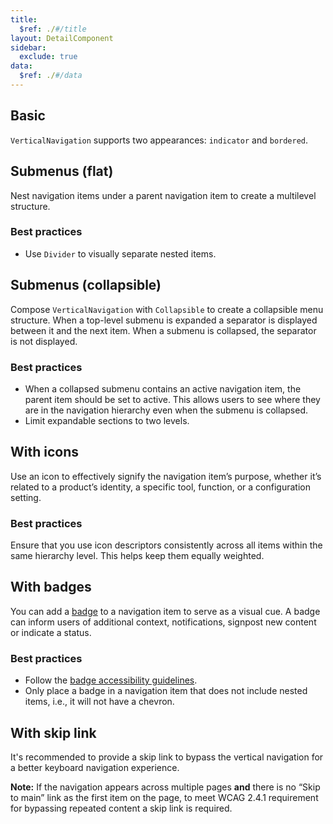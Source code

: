 ```yaml
---
title:
  $ref: ./#/title
layout: DetailComponent
sidebar:
  exclude: true
data:
  $ref: ./#/data
---
```


## Basic

`VerticalNavigation` supports two appearances: `indicator` and `bordered`.

<LivePreview componentName="vertical-navigation" exampleName="Basic" />

## Submenus (flat)

Nest navigation items under a parent navigation item to create a multilevel structure.

### Best practices

- Use `Divider` to visually separate nested items.

<LivePreview componentName="vertical-navigation" exampleName="Submenu" />

## Submenus (collapsible)

Compose `VerticalNavigation` with `Collapsible` to create a collapsible menu structure. When a top-level submenu is expanded a separator is displayed between it and the next item. When a submenu is collapsed, the separator is not displayed.

### Best practices

- When a collapsed submenu contains an active navigation item, the parent item should be set to active. This allows users to see where they are in the navigation hierarchy even when the submenu is collapsed.
- Limit expandable sections to two levels.

<LivePreview
  componentName="vertical-navigation"
  exampleName="CollapsibleSubmenu"
/>

## With icons

Use an icon to effectively signify the navigation item’s purpose, whether it’s related to a product’s identity, a specific tool, function, or a configuration setting.

### Best practices

Ensure that you use icon descriptors consistently across all items within the same hierarchy level. This helps keep them equally weighted.

<LivePreview componentName="vertical-navigation" exampleName="WithIcons" />

## With badges

You can add a [badge](../badge) to a navigation item to serve as a visual cue. A badge can inform users of additional context, notifications, signpost new content or indicate a status.

### Best practices

- Follow the [badge accessibility guidelines](/salt/components/badge/accessibility#best-practices).
- Only place a badge in a navigation item that does not include nested items, i.e., it will not have a chevron.

<LivePreview componentName="vertical-navigation" exampleName="WithBadges" />

## With skip link

It's recommended to provide a skip link to bypass the vertical navigation for a better keyboard navigation experience.

**Note:** If the navigation appears across multiple pages **and** there is no “Skip to main” link as the first item on the page, to meet WCAG 2.4.1 requirement for bypassing repeated content a skip link is required.

<LivePreview componentName="vertical-navigation" exampleName="WithSkipLink" />
